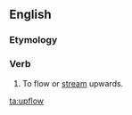 ==English==

===Etymology===
{{prefix|up|flow|lang=en}}

===Verb===
{{en-verb}}

# {{lb|en|intransitive|obsolete}} To flow or [[stream]] upwards.
#: {{rfquotek|Robert Southey}}

[[ta:upflow]]